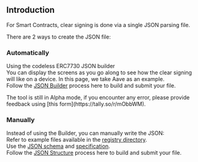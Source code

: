 
## Introduction

For Smart Contracts, clear signing is done via a single JSON parsing file.

There are 2 ways to create the JSON file:  
### Automatically  
Using the codeless ERC7730 JSON builder  
You can display the screens as you go along to see how the clear signing will like on a device. In this page, we take Aave as an example.  
Follow the [JSON Builder](./json-builder) process here to build and submit your file.   

<Callout type="info" emoji="ℹ️">
  The tool is still in Alpha mode, if you encounter any error, please provide feedback using [this form](https://tally.so/r/mObbWM).
</Callout>

### Manually
Instead of using the Builder, you can manually write the JSON:  
Refer to example files available in the [registry directory](https://github.com/LedgerHQ/clear-signing-erc7730-registry/blob/master/registry).  
Use the [JSON schema](https://eips.ethereum.org/assets/eip-7730/erc7730-v1.schema.json) and [specification](https://eips.ethereum.org/EIPS/eip-7730).  
Follow the [JSON Structure](./smart-contract) process here to build and submit your file.   
